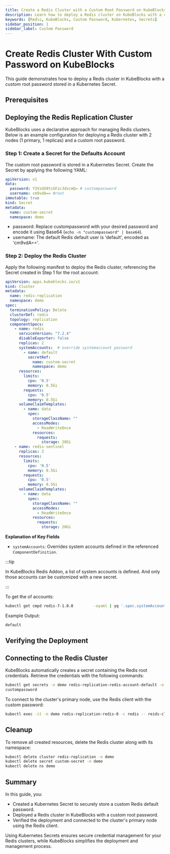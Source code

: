 ```yaml
---
title: Create a Redis Cluster with a Custom Root Password on KubeBlocks
description: Learn how to deploy a Redis cluster on KubeBlocks with a custom root password securely configured using Kubernetes Secrets.
keywords: [Redis, KubeBlocks, Custom Password, Kubernetes, Secrets]
sidebar_position: 1
sidebar_label: Custom Password
---
```


# Create Redis Cluster With Custom Password on KubeBlocks

This guide demonstrates how to deploy a Redis cluster in KubeBlocks with a custom root password stored in a Kubernetes Secret.

## Prerequisites


<Prerequisites />

## Deploying the Redis Replication Cluster

KubeBlocks uses a declarative approach for managing Redis clusters. Below is an example configuration for deploying a Redis cluster with 2 nodes (1 primary, 1 replicas) and a custom root password.

### Step 1: Create a Secret for the Defaults Account

The custom root password is stored in a Kubernetes Secret. Create the Secret by applying the following YAML:

```yaml
apiVersion: v1
data:
  password: Y3VzdG9tcGFzc3dvcmQ= # custompassword
  username: cm9vdA== #root
immutable: true
kind: Secret
metadata:
  name: custom-secret
  namespace: demo
```
- password: Replace custompassword with your desired password and encode it using Base64 (`echo -n "custompassword" | base64`).
- username: The default Redis default user is 'default', encoded as 'cm9vdA=='.


### Step 2: Deploy the Redis Cluster

Apply the following manifest to deploy the Redis cluster, referencing the Secret created in Step 1 for the root account:
```yaml
apiVersion: apps.kubeblocks.io/v1
kind: Cluster
metadata:
  name: redis-replication
  namespace: demo
spec:
  terminationPolicy: Delete
  clusterDef: redis
  topology: replication
  componentSpecs:
    - name: redis
      serviceVersion: "7.2.4"
      disableExporter: false
      replicas: 2
      systemAccounts:  # override systemaccount password
        - name: default
          secretRef:
            name: custom-secret
            namespace: demo
      resources:
        limits:
          cpu: '0.5'
          memory: 0.5Gi
        requests:
          cpu: '0.5'
          memory: 0.5Gi
      volumeClaimTemplates:
        - name: data
          spec:
            storageClassName: ""
            accessModes:
              - ReadWriteOnce
            resources:
              requests:
                storage: 20Gi
    - name: redis-sentinel
      replicas: 3
      resources:
        limits:
          cpu: '0.5'
          memory: 0.5Gi
        requests:
          cpu: '0.5'
          memory: 0.5Gi
      volumeClaimTemplates:
        - name: data
          spec:
            storageClassName: ""
            accessModes:
              - ReadWriteOnce
            resources:
              requests:
                storage: 20Gi
```
**Explanation of Key Fields**
- `systemAccounts`: Overrides system accounts defined in the referenced `ComponentDefinition`.

:::tip

In KubeBlocks Redis Addon, a list of system accounts is defined. And only those accounts can be customized with a new secret.

:::

To get the of accounts:
```bash
kubectl get cmpd redis-7-1.0.0         -oyaml | yq '.spec.systemAccounts[].name'
```

Example Output:
```bash
default
```

## Verifying the Deployment


<VerifyCluster />

## Connecting to the Redis Cluster

KubeBlocks automatically creates a secret containing the Redis root credentials. Retrieve the credentials with the following commands:

```bash
kubectl get secrets -n demo redis-replication-redis-account-default -o jsonpath='{.data.password}' | base64 -d
custompassword
```

To connect to the cluster's primary node, use the Redis client with the custom password:
```bash
kubectl exec -it -n demo redis-replication-redis-0 -c redis -- reids-cli -a ${PASSWD}
```

## Cleanup
To remove all created resources, delete the Redis cluster along with its namespace:

```bash
kubectl delete cluster redis-replication -n demo
kubectl delete secret custom-secret -n demo
kubectl delete ns demo
```

## Summary
In this guide, you:
- Created a Kubernetes Secret to securely store a custom Redis default password.
- Deployed a Redis cluster in KubeBlocks with a custom root password.
- Verified the deployment and connected to the cluster's primary node using the Redis client.

Using Kubernetes Secrets ensures secure credential management for your Redis clusters, while KubeBlocks simplifies the deployment and management process.